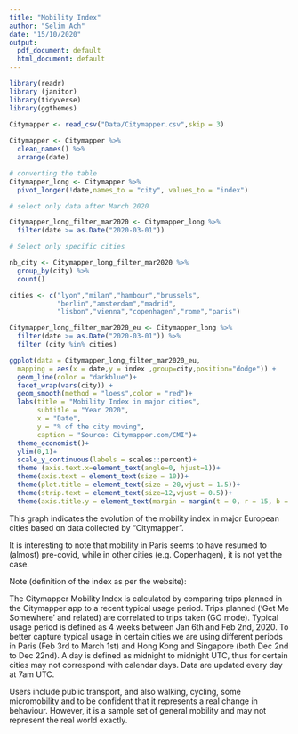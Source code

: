 ```yaml
---
title: "Mobility Index"
author: "Selim Ach"
date: "15/10/2020"
output:
  pdf_document: default
  html_document: default
---
```


```r

library(readr)
library (janitor)
library(tidyverse)
library(ggthemes)

Citymapper <- read_csv("Data/Citymapper.csv",skip = 3) 
   
Citymapper <- Citymapper %>% 
  clean_names() %>% 
  arrange(date)

# converting the table
Citymapper_long <- Citymapper %>%
  pivot_longer(!date,names_to = "city", values_to = "index")


```

```r

# select only data after March 2020

Citymapper_long_filter_mar2020 <- Citymapper_long %>% 
  filter(date >= as.Date("2020-03-01"))

# Select only specific cities

nb_city <- Citymapper_long_filter_mar2020 %>% 
  group_by(city) %>% 
  count()

cities <- c("lyon","milan","hambour","brussels", 
            "berlin","amsterdam","madrid",
            "lisbon","vienna","copenhagen","rome","paris")

Citymapper_long_filter_mar2020_eu <- Citymapper_long %>% 
  filter(date >= as.Date("2020-03-01")) %>% 
  filter (city %in% cities)

ggplot(data = Citymapper_long_filter_mar2020_eu,
  mapping = aes(x = date,y = index ,group=city,position="dodge")) +
  geom_line(color = "darkblue")+
  facet_wrap(vars(city)) +
  geom_smooth(method = "loess",color = "red")+
  labs(title = "Mobility Index in major cities",
       subtitle = "Year 2020",
       x = "Date",
       y = "% of the city moving",
       caption = "Source: Citymapper.com/CMI")+
  theme_economist()+
  ylim(0,1)+
  scale_y_continuous(labels = scales::percent)+
  theme (axis.text.x=element_text(angle=0, hjust=1))+
  theme(axis.text = element_text(size = 10))+   
  theme(plot.title = element_text(size = 20,vjust = 1.5))+
  theme(strip.text = element_text(size=12,vjust = 0.5))+
  theme(axis.title.y = element_text(margin = margin(t = 0, r = 15, b = 0, l = 0),vjust = 1.5))

```
This graph indicates the evolution of the mobility index in major European cities based on data collected by "Citymapper". 

It is interesting to note that mobility in Paris seems to have resumed to (almost) pre-covid, while in other cities (e.g. Copenhagen), it is not yet the case.


Note (definition of the index as per the website):

The Citymapper Mobility Index is calculated by comparing trips planned in the Citymapper app to a recent typical usage period. Trips planned ('Get Me Somewhere' and related) are correlated to trips taken (GO mode). Typical usage period is defined as 4 weeks between Jan 6th and Feb 2nd, 2020. To better capture typical usage in certain cities we are using different periods in Paris (Feb 3rd to March 1st) and Hong Kong and Singapore (both Dec 2nd to Dec 22nd). A day is defined as midnight to midnight UTC, thus for certain cities may not correspond with calendar days. Data are updated every day at 7am UTC.

Users include public transport, and also walking, cycling,  some micromobility and to be confident that it represents a real change in behaviour. However, it is a sample set of general mobility and may not represent the real world exactly.


